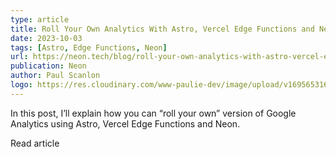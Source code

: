 ```yaml
---
type: article
title: Roll Your Own Analytics With Astro, Vercel Edge Functions and Neon
date: 2023-10-03
tags: [Astro, Edge Functions, Neon]
url: https://neon.tech/blog/roll-your-own-analytics-with-astro-vercel-edge-functions-and-neon
publication: Neon
author: Paul Scanlon
logo: https://res.cloudinary.com/www-paulie-dev/image/upload/v1695653167/paulie.dev/Logos/neon-logo_ymrzrs.png
---
```


In this post, I’ll explain how you can “roll your own” version of Google Analytics using Astro, Vercel Edge Functions and Neon.

<Cta href='https://neon.tech/blog/roll-your-own-analytics-with-astro-vercel-edge-functions-and-neon'>Read article</Cta>
